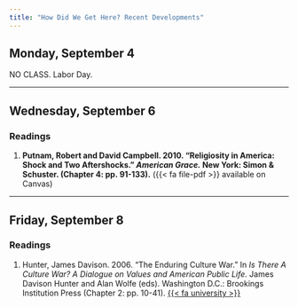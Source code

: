```yaml
---
title: "How Did We Get Here? Recent Developments"
---
```


[//]: <> (Need to write intro)

## Monday, September 4

NO CLASS. Labor Day.


---

## Wednesday, September 6

### Readings 

1. **Putnam, Robert and David Campbell. 2010. "Religiosity in America: Shock and Two Aftershocks." *American Grace.* New York: Simon & Schuster. (Chapter 4: pp. 91-133).** ({{< fa file-pdf >}} available on Canvas)



---


## Friday, September 8

### Readings

1. Hunter, James Davison. 2006. "The Enduring Culture War." In *Is There A Culture War? A Dialogue on Values and American Public Life.* James Davison Hunter and Alan Wolfe (eds). Washington D.C.: Brookings Institution Press (Chapter 2: pp. 10-41). [{{< fa university >}}](https://search.ebscohost.com/login.aspx?direct=true&AuthType=shib&db=nlebk&AN=174424&site=eds-live&scope=site&custid=asc1&ebv=EB&ppid=pp_10)

 

